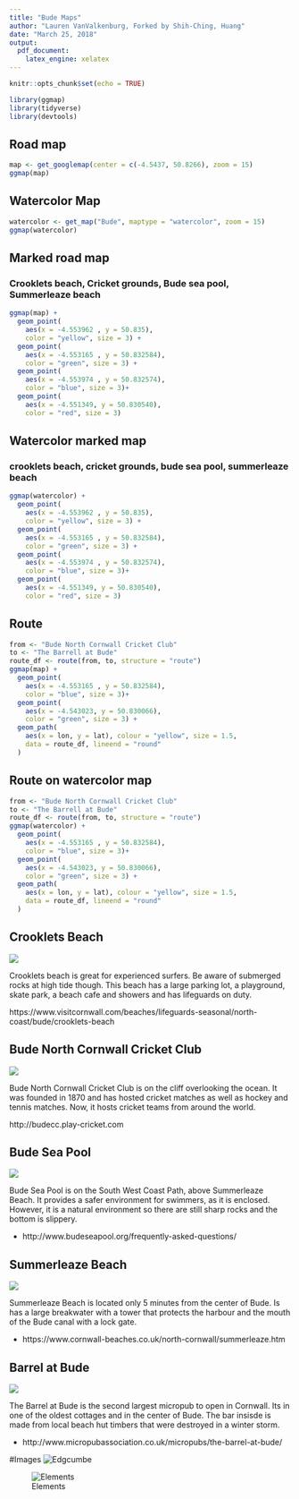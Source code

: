 ```yaml
---
title: "Bude Maps"
author: "Lauren VanValkenburg, Forked by Shih-Ching, Huang"
date: "March 25, 2018"
output: 
  pdf_document: 
    latex_engine: xelatex
---
```


```r
knitr::opts_chunk$set(echo = TRUE)
```

```r
library(ggmap)
library(tidyverse)
library(devtools)
```

## Road map

```r
map <- get_googlemap(center = c(-4.5437, 50.8266), zoom = 15)
ggmap(map)
```

## Watercolor Map

```r
watercolor <- get_map("Bude", maptype = "watercolor", zoom = 15)
ggmap(watercolor)
```

## Marked road map
### Crooklets beach, Cricket grounds, Bude sea pool, Summerleaze beach

```r
ggmap(map) +
  geom_point(
    aes(x = -4.553962 , y = 50.835),
    color = "yellow", size = 3) +
  geom_point(
    aes(x = -4.553165 , y = 50.832584),
    color = "green", size = 3) +
  geom_point(
    aes(x = -4.553974 , y = 50.832574),
    color = "blue", size = 3)+
  geom_point(
    aes(x = -4.551349, y = 50.830540),
    color = "red", size = 3)
```

## Watercolor marked map
### crooklets beach, cricket grounds, bude sea pool, summerleaze beach

```r
ggmap(watercolor) +
  geom_point(
    aes(x = -4.553962 , y = 50.835),
    color = "yellow", size = 3) +
  geom_point(
    aes(x = -4.553165 , y = 50.832584),
    color = "green", size = 3) +
  geom_point(
    aes(x = -4.553974 , y = 50.832574),
    color = "blue", size = 3)+
  geom_point(
    aes(x = -4.551349, y = 50.830540),
    color = "red", size = 3)
```

## Route
```r
from <- "Bude North Cornwall Cricket Club"
to <- "The Barrell at Bude"
route_df <- route(from, to, structure = "route")
ggmap(map) +
  geom_point(
    aes(x = -4.553165 , y = 50.832584),
    color = "blue", size = 3)+
  geom_point(
    aes(x = -4.543023, y = 50.830066),
    color = "green", size = 3) +
  geom_path(
    aes(x = lon, y = lat), colour = "yellow", size = 1.5,
    data = route_df, lineend = "round"
  )
```

## Route on watercolor map
```r
from <- "Bude North Cornwall Cricket Club"
to <- "The Barrell at Bude"
route_df <- route(from, to, structure = "route")
ggmap(watercolor) +
  geom_point(
    aes(x = -4.553165 , y = 50.832584),
    color = "blue", size = 3)+
  geom_point(
    aes(x = -4.543023, y = 50.830066),
    color = "green", size = 3) +
  geom_path(
    aes(x = lon, y = lat), colour = "yellow", size = 1.5,
    data = route_df, lineend = "round"
  )
```

## Crooklets Beach

![](crookletsbeach.jpg)

Crooklets beach is great for experienced surfers. Be aware of submerged rocks at high tide though. This beach has a large parking lot, a playground, skate park, a beach cafe and showers and has lifeguards on duty. 

https://www.visitcornwall.com/beaches/lifeguards-seasonal/north-coast/bude/crooklets-beach

## Bude North Cornwall Cricket Club

![](cricket.jpg)

Bude North Cornwall Cricket Club is on the cliff overlooking the ocean. It was founded in 1870 and has hosted cricket matches as well as hockey and tennis matches. Now, it hosts cricket teams from around the world. 

http://budecc.play-cricket.com

## Bude Sea Pool

![](seapool.jpg)

Bude Sea Pool is on the South West Coast Path, above Summerleaze Beach. It provides a safer environment for swimmers, as it is enclosed. However, it is a natural environment so there are still sharp rocks and the bottom is slippery. 

- http://www.budeseapool.org/frequently-asked-questions/
  
## Summerleaze Beach
  
![](summerleaze.jpg)

Summerleaze Beach is located only 5 minutes from the center of Bude. Is has a large breakwater with a tower that protects the harbour and the mouth of the Bude canal with a lock gate. 

- https://www.cornwall-beaches.co.uk/north-cornwall/summerleaze.htm

## Barrel at Bude

![](barrelatbude.jpg)

The Barrel at Bude is the second largest micropub to open in Cornwall. Its in one of the oldest cottages and in the center of Bude. The bar insisde is made from local beach hut timbers that were destroyed in a winter storm. 

- http://www.micropubassociation.co.uk/micropubs/the-barrel-at-bude/

#Images
![Edgcumbe](Edgcumbe.jpg)


![Elements](Elements.jpg)

